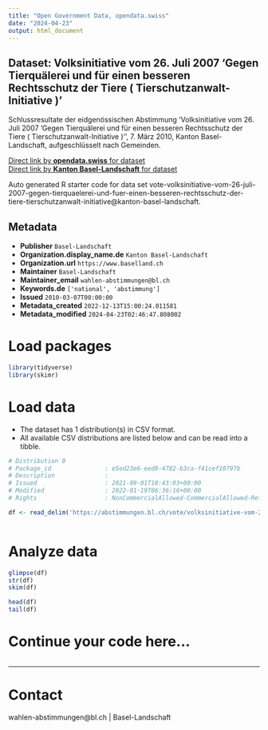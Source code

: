 ```yaml
---
title: "Open Government Data, opendata.swiss"
date: "2024-04-23"
output: html_document
---
```


## Dataset: Volksinitiative vom 26. Juli 2007 'Gegen Tierquälerei und für einen besseren Rechtsschutz der Tiere ( Tierschutzanwalt-Initiative )'

Schlussresultate der eidgenössischen Abstimmung 'Volksinitiative vom 26. Juli 2007 'Gegen Tierquälerei und für einen besseren Rechtsschutz der Tiere ( Tierschutzanwalt-Initiative )'', 7. März 2010, Kanton Basel-Landschaft, aufgeschlüsselt nach Gemeinden.

[Direct link by **opendata.swiss** for dataset](https://opendata.swiss/de/dataset/volksinitiative-vom-26-juli-2007-gegen-tierqualerei-und-fur-einen-besseren-rechtsschutz-der-tie)<br>
[Direct link by **Kanton Basel-Landschaft** for dataset](https://abstimmungen.bl.ch/vote/volksinitiative-vom-26-juli-2007-gegen-tierquaelerei-und-fuer-einen-besseren-rechtsschutz-der-tiere-tierschutzanwalt-initiative/data)

Auto generated R starter code for data set vote-volksinitiative-vom-26-juli-2007-gegen-tierquaelerei-und-fuer-einen-besseren-rechtsschutz-der-tiere-tierschutzanwalt-initiative@kanton-basel-landschaft.

## Metadata

- **Publisher** `Basel-Landschaft`
- **Organization.display_name.de** `Kanton Basel-Landschaft`
- **Organization.url** `https://www.baselland.ch`
- **Maintainer** `Basel-Landschaft`
- **Maintainer_email** `wahlen-abstimmungen@bl.ch`
- **Keywords.de** `['national', 'abstimmung']`
- **Issued** `2010-03-07T00:00:00`
- **Metadata_created** `2022-12-13T15:00:24.011581`
- **Metadata_modified** `2024-04-23T02:46:47.808002`


# Load packages

```r

library(tidyverse)
library(skimr)

```

# Load data

-   The dataset has 1 distribution(s) in CSV format.
-   All available CSV distributions are listed below and can be read into a tibble.

```r

# Distribution 0
# Package_id               : e5ed23e6-eed8-4782-b3ca-f41cef10797b
# Description              : 
# Issued                   : 2021-09-01T18:43:03+00:00
# Modified                 : 2022-01-19T06:36:16+00:00
# Rights                   : NonCommercialAllowed-CommercialAllowed-ReferenceRequired

df <- read_delim('https://abstimmungen.bl.ch/vote/volksinitiative-vom-26-juli-2007-gegen-tierquaelerei-und-fuer-einen-besseren-rechtsschutz-der-tiere-tierschutzanwalt-initiative/data-csv')



```

# Analyze data

```r

glimpse(df)
str(df)
skim(df)

head(df)
tail(df)

```

# Continue your code here...

```r

```

------------------------------------------------------------------------

# Contact

wahlen-abstimmungen@bl.ch | Basel-Landschaft
